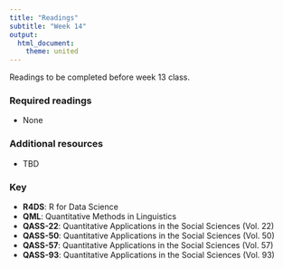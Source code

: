```yaml
---
title: "Readings"
subtitle: "Week 14"
output: 
  html_document: 
    theme: united
---
```


Readings to be completed before week 13 class. 

### Required readings

- None

### Additional resources

- TBD

### Key 

- **R4DS**: R for Data Science
- **QML**: Quantitative Methods in Linguistics
- **QASS-22**: Quantitative Applications in the Social Sciences (Vol. 22)
- **QASS-50**: Quantitative Applications in the Social Sciences (Vol. 50)
- **QASS-57**: Quantitative Applications in the Social Sciences (Vol. 57)
- **QASS-93**: Quantitative Applications in the Social Sciences (Vol. 93)


